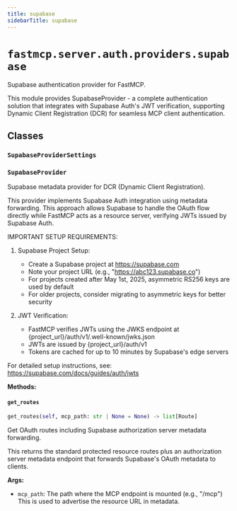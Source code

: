 ```yaml
---
title: supabase
sidebarTitle: supabase
---
```


# `fastmcp.server.auth.providers.supabase`


Supabase authentication provider for FastMCP.

This module provides SupabaseProvider - a complete authentication solution that integrates
with Supabase Auth's JWT verification, supporting Dynamic Client Registration (DCR)
for seamless MCP client authentication.


## Classes

### `SupabaseProviderSettings` <sup><a href="https://github.com/jlowin/fastmcp/blob/main/src/fastmcp/server/auth/providers/supabase.py#L26" target="_blank"><Icon icon="github" style="width: 14px; height: 14px;" /></a></sup>

### `SupabaseProvider` <sup><a href="https://github.com/jlowin/fastmcp/blob/main/src/fastmcp/server/auth/providers/supabase.py#L43" target="_blank"><Icon icon="github" style="width: 14px; height: 14px;" /></a></sup>


Supabase metadata provider for DCR (Dynamic Client Registration).

This provider implements Supabase Auth integration using metadata forwarding.
This approach allows Supabase to handle the OAuth flow directly while FastMCP acts
as a resource server, verifying JWTs issued by Supabase Auth.

IMPORTANT SETUP REQUIREMENTS:

1. Supabase Project Setup:
   - Create a Supabase project at https://supabase.com
   - Note your project URL (e.g., "https://abc123.supabase.co")
   - For projects created after May 1st, 2025, asymmetric RS256 keys are used by default
   - For older projects, consider migrating to asymmetric keys for better security

2. JWT Verification:
   - FastMCP verifies JWTs using the JWKS endpoint at {project_url}/auth/v1/.well-known/jwks.json
   - JWTs are issued by {project_url}/auth/v1
   - Tokens are cached for up to 10 minutes by Supabase's edge servers

For detailed setup instructions, see:
https://supabase.com/docs/guides/auth/jwts


**Methods:**

#### `get_routes` <sup><a href="https://github.com/jlowin/fastmcp/blob/main/src/fastmcp/server/auth/providers/supabase.py#L128" target="_blank"><Icon icon="github" style="width: 14px; height: 14px;" /></a></sup>

```python
get_routes(self, mcp_path: str | None = None) -> list[Route]
```

Get OAuth routes including Supabase authorization server metadata forwarding.

This returns the standard protected resource routes plus an authorization server
metadata endpoint that forwards Supabase's OAuth metadata to clients.

**Args:**
- `mcp_path`: The path where the MCP endpoint is mounted (e.g., "/mcp")
This is used to advertise the resource URL in metadata.

